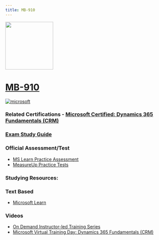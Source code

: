 ```yaml
---
title: MB-910
---
```


<img src="/mb-910.png" width="150" height="150">

# [MB-910](https://learn.microsoft.com/certifications/exams/mb-910?WT.mc_id=studentamb_165290)

<a href='https://learn.microsoft.com/en-us/certifications/browse/?type=fundamentals&WT.mc_id=studentamb_165290' target="_blank"><img alt='microsoft' src='https://img.shields.io/badge/fundamentals-100000?style=for-the-badge&logo=microsoft&logoColor=white&labelColor=0078D4&color=212221'/></a> 



### Related Certifications - [Microsoft Certified: Dynamics 365 Fundamentals (CRM)](https://learn.microsoft.com/en-us/certifications/d365-fundamentals-customer-engagement-apps-crm?WT.mc_id=studentamb_165290)

### [Exam Study Guide](https://learn.microsoft.com/credentials/certifications/resources/study-guides/mb-910?WT.mc_id=studentamb_165290)

### Official Assessment/Test
- [MS Learn Practice Assessment](https://learn.microsoft.com/en-us/certifications/exams/mb-910/practice/assessment?assessment-type=practice&assessmentId=53&WT.mc_id=studentamb_165290)
- [MeasureUp Practice Tests](https://www.measureup.com/microsoft-practice-test-mb-910-microsoft-dynamics-365-fundamentals-crm.html#44)

### Studying Resources:

### Text Based 
- [Microsoft Learn](https://learn.microsoft.com/en-us/certifications/exams/mb-910?WT.mc_id=studentamb_165290)
### Videos
- [On Demand Instructor-led Training Series](https://learn.microsoft.com/en-us/shows/on-demand-instructor-led-training-series/?terms=MB-910&WT.mc_id=studentamb_165290)
- [Microsoft Virtual Training Day: Dynamics 365 Fundamentals (CRM)](https://events.microsoft.com/en-us/allevents/?language=English&clientTimeZone=1&search=Microsoft%20Dynamics%20365%20Virtual%20Training%20Day:%20Fundamentals%20(CRM))


